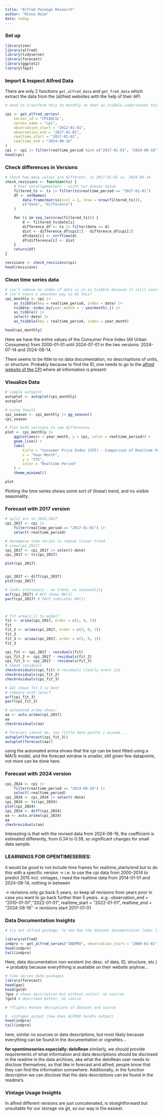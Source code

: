 ```yaml
---
title: "Alfred Package Research"
author: "Minna Heim"
date: today
---
```

### Set up
```r
library(zoo)
library(alfred)
library(tidyverse)
library(forecast)
library(ggplot2)
library(fpp3)
```

### Import & Inspect Alfred Data
There are only 2 functions `get_alfred_data` and `get_fred_data` which extract the data from the (al)fred  websites with the help of their API. 

```r
# need to transform this to monthly so that as_tsibble understands this is monthly

cpi <- get_alfred_series(
    series_id = "CPIAUCSL",
    series_name = "cpi",
    observation_start = "2012-01-01",
    observation_end = "2017-01-01",
    realtime_start = "2017-01-01",
    realtime_end = "2024-08-16"
)
cpi <- cpi |> filter(realtime_period %in% c("2017-01-01", "2024-08-16"))
head(cpi)
```

### Check differences in Versions
```r
# check how many values are different, in 2017-01-01 vs. 2024-08-14
check_revisions <- function(ts) {
    # hier verallgemeinern - nicht nur dieses datum
    filtered_ts <- ts |> filter(ts$realtime_period == "2017-01-01")
    df <- setNames(
        data.frame(matrix(ncol = 2, nrow = nrow(filtered_ts))),
        c("date", "difference")
    )

    for (i in seq_len(nrow(filtered_ts))) {
        d <- filtered_ts$date[i]
        difference_df <- ts |> filter(date == d)
        dist <- difference_df$cpi[1] - difference_df$cpi[2]
        df$date[i] <- strftime(d)
        df$difference[i] <- dist
    }
    return(df)
}

revisions <- check_revisions(cpi)
head(revisions)

```

### Clean time series data
```r
# can't remove ex-index if data is in as_tsibble because it still counts it as index, so need to transform this back to tibble & then tsibble again
# isn't there a smoother way to do this?
cpi_monthly <- cpi |>
    as_tsibble(key = realtime_period, index = date) |>
    tsibble::index_by(year_month = ~ yearmonth(.)) |>
    as_tibble() |>
    select(-date) |>
    as_tsibble(key = realtime_period, index = year_month)

head(cpi_monthly)
```

Here we have the entire values of the Consumer Price Index (All Urban Consumers) from 2000-01-01 until 2024-07-01 in the two versions: 2024-07-14 and 2024-08-14.

There seems to be little to no data documentation, no descrioptions of units, or structure. Probably because to find the ID, one needs to go to the [alfred website of the CPI](https://alfred.stlouisfed.org/series?seid=CPIAUCSL) where all information is present: 

### Visualize Data
```r
# simple autoplot
autoplot <- autoplot(cpi_monthly)
autoplot

# using feasts
cpi_season <- cpi_monthly |> gg_season()
cpi_season

# Plot both versions to see differences
plot <- cpi_monthly |>
    ggplot(aes(x = year_month, y = cpi, color = realtime_period)) +
    geom_line() +
    labs(
        title = "Consumer Price Index (CPI) - Comparison of Realtime Periods",
        x = "Year-Month",
        y = "CPI",
        color = "Realtime Period"
    ) +
    theme_minimal()

plot

```

Plotting the time series shows some sort of (linear) trend, and no visible seasonality.

### Forecast with 2017 version
```r
# split acc to 2024,2017
cpi_2017 <- cpi |>
    filter(realtime_period == "2017-01-01") |>
    select(-realtime_period)

# decompose time series to remove linear trend
# view(cpi_2017)
cpi_2017 <- cpi_2017 |> select(-date)
cpi_2017 <- ts(cpi_2017)

plot(cpi_2017)


cpi_2017 <- diff(cpi_2017)
plot(cpi_2017)

# looks stationary - no trend, no seasonality
acf(cpi_2017) # ACF shows MA(1)
pacf(cpi_2017) # PACF indicates AR(1)



# fit arma(1,1) to model?
fit <- arima(cpi_2017, order = c(1, 0, 1))
fit
fit_2 <- arima(cpi_2017, order = c(3, 0, 3))
fit_2
fit_3 <- arima(cpi_2017, order = c(3, 0, 1))
fit_3

cpi_fit <- cpi_2017 - residuals(fit)
cpi_fit_2 <- cpi_2017 - residuals(fit_2)
cpi_fit_3 <- cpi_2017 - residuals(fit_3)
# check residuals
checkresiduals(cpi_fit) # residuals clearly arent iid
checkresiduals(cpi_fit_2)
checkresiduals(cpi_fit_3)

# AIC shows fit 3 is best
# compare with (p)acf
acf(cpi_fit_3)
pacf(cpi_fit_3)

# automated arima shows:
aa <- auto.arima(cpi_2017)
aa
checkresiduals(aa)

# forecast cannot do, too little data points i assume...
autoplot(forecast(cpi_fit_3))
autoplot(forecast(aa))
```

using the automated arima shows that the cpi can be best fitted using a MA(1) model, and the forecast window is smaller, still given few datapoints, not more can be done here.
 
### Forecast with 2024 version
```r
cpi_2024 <- cpi |>
    filter(realtime_period == "2024-08-16") |>
    select(-realtime_period)
cpi_2024 <- cpi_2024 |> select(-date)
cpi_2024 <- ts(cpi_2024)
plot(cpi_2024)
cpi_2024 <- diff(cpi_2024)
aa <- auto.arima(cpi_2024)
aa
checkresiduals(aa)
```

Interesting is that with the revised data from 2024-08-16, the coefficient is estimated differently, from 0.34 to 0.39, so significant changes for small data sample.

### LEARNINGS FOR OPENTIMESERIES: 
it would be good to not include time frames for realtime_starts/end but to do this with a specific version -> i.e. to use the cpi data from 2000-2014 to predict 2015 incl. vintages, i need the realtime data from 2014-01-01 and 2024-08-14, nothing in between

-> revisions only go back 5 years, so keep all revisions from years prior in case you want to go back further than 5 years..
e.g.: observation_end =   "2010-01-01","2022-01-01", realtime_start = "2022-01-01", realtime_end = "2024-08-16" -> revisions start 2017-01-01 
<!-- revisions only started from 2010-01-01 onwards
depending on the realtime start, some data is not revised at all, and others is:
with observation_end =   "2010-01-01","2020-01-01", realtime_start = "2020 -01-01", realtime_end = "2024-08-16" -> revisions start 2015-01-01... -->

### Data Documentation Insights
```r
# try out alfred package, to see how the dataset documentation looks like:

library(alfred)
indpro <- get_alfred_series("INDPRO", observation_start = "2000-01-01", realtime_start = "2000-01-01")
head(indpro)
tail(indpro)
```

Here, data documentation non-existent (no desc. of data, ID, structure, etc.) -> probably because everythhing is available on their website anyhow...

```r
# time series data packages
library(forecast)
head(gas)
head(gold)
?gas # shows description but without units?, no sources
?gold # described better, no source

# ?flights #shows desciptions of dataset and source

#  vintages output (how does ALFRED handle output)
head(indpro)
tail(indpro)
```

here, similar no sources or data descriptions, but most likely because everything can be found in the documentation or vignettes... 

**for opentimeseries especially: deloRean** similarly, we should provide requirements of what information and data descriptions should be disclosed in the readme in the data archives, aka what the deloRean user needs to disclose themselves, so that like in forecast and alfred, people know that they can find the information somewhere. Additionally, in the function description we can disclose that the data descriptions can be found in the readme's.


### Vintage Usage Insights

In alfred different versions are just concatenated, is straightforward but unsuitable for our storage via git, so our way is the easiest. 